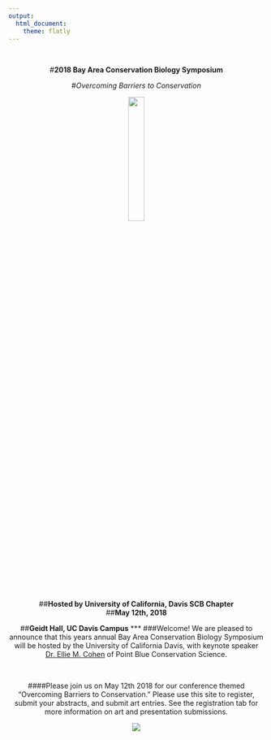 ```yaml
---
output: 
  html_document:
    theme: flatly
---
```

<br>

<center>#**2018 Bay Area Conservation Biology Symposium**
<center>#*Overcoming Barriers to Conservation*

<center><img src="pics/logo.png" style="width:25%"> 

<center>##**Hosted by University of California, Davis SCB Chapter**
<center>##**May 12th, 2018**
<center>##**Geidt Hall, UC Davis Campus**
***
###Welcome! We are pleased to announce that this years annual Bay Area Conservation Biology Symposium will be hosted by the University of California Davis, with keynote speaker [Dr. Ellie M. Cohen](http://www.pointblue.org/about-pointblue/our-team/president-ceo/) of Point Blue Conservation Science. 

<br>

####Please join us on May 12th 2018 for our conference themed "Overcoming Barriers to Conservation." Please use this site to register, submit your abstracts, and submit art entries. See the registration tab for more information on art and presentation submissions. 

<center>![](pics/flowers.JPG)
